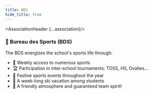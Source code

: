 ```yaml
---
title: BDS
hide_title: true
---
```





<AssociationHeader {...association}/>

### 🎽 Bureau des Sports (BDS)

The BDS energizes the school's sports life through:

- 🏐 Weekly access to numerous sports
- 🏆 Participation in inter-school tournaments: TOSS, H5, Ovalies…
- 🎉 Festive sports events throughout the year
- 🎿 A week-long ski vacation among students
- 🤝 A friendly atmosphere and guaranteed team spirit!